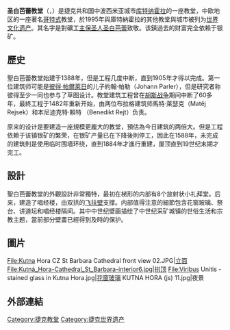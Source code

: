{{Infobox church
| name               = 聖白芭蕾教堂
| fullname           = 
| other name         = 
| native_name        = 
| image              = Cathedral_St_Barbara.jpg
| image_size         = 350
| caption            = 
<!-- Map & Location -->
| pushpin map        = Czechia
| pushpin mapsize    = 
| relief             = 
| map caption        = 
| coordinates        = {{coord|49|56|42|N|15|15|49|E|display=inline,title}}
| location           = 
| country            = 捷克
<!-- Stats -->
| architect          = 
| length             = 
| width              = 
| diocese            = 
| denomination       = 
| years built        = 
| style              = 
| website            = {{URL|http://www.kutnahora.cz/}}
| embedded           ={{Infobox UNESCO World Heritage Site
 | Official_name =	庫特納霍拉：帶聖白芭蕾教堂和塞德萊茨的聖母主教座堂的歷史名城中心
 | Location      = 歐洲地區
 | Criteria      = ii, iv
 | ID            = 732
 | Year          = 1995
 | child         = yes
}}
}}
'''圣白芭蕾教堂'''（{{lang-cs|Chrám svaté Barbory}}，{{lang-de|Der Dom der heiligen Barbara}}）是捷克共和国中波西米亚城市[[库特纳霍拉|库特纳霍拉]]的一座教堂，中欧地区的一座著名[[哥特式|哥特式]]教堂，於1995年與庫特納霍拉的其他教堂與城市被列为[[世界文化遗产|世界文化遗产]]。其名字是對礦工[[主保圣人|主保圣人]][[圣白芭蕾|圣白芭蕾]]致敬。该鎮過去的财富完全依赖于银矿。

==歷史==
聖白芭蕾教堂始建于1388年，但是工程几度中断，直到1905年才得以完成。第一位建筑师可能是[[彼得·帕尔莱日|彼得·帕爾萊日]]的儿子約翰·帕勒（Johann Parler），但是研究者称彼得至少一同也参与了草图设计。教堂建筑工程曾在[[胡斯战争|胡斯战争]]期间中断了60多年，最終工程于1482年重新开始，由两位布拉格建筑师馬特·萊瑟克（Matěj Rejsek）和本尼迪克特·賴特
（Benedikt Rejt）负责。

原来的设计是要建造一座規模更龐大的教堂，預估為今日建筑的两倍大。但是工程依赖于该镇银矿的繁荣，在银矿产量已在下降後則停工，因此在1588年，未完成的建筑則是使用临时围墙环绕，直到1884年才進行重建，屋顶直到19世纪末期才完工。 


==設計==
聖白芭蕾教堂的外觀設計非常獨特，最初在梯形的内部有8个放射状小礼拜堂。后来，建造了唱经楼，由双拱的[[飞扶壁|飞扶壁]]支撑。内部值得注意的細節包含花窗玻璃、祭台、讲道坛和唱经楼隔间。其中中世纪壁画描绘了中世纪采矿城镇的世俗生活和宗教主题，當前部分壁畫已經得到及時的保护。

==圖片==
<gallery mode="packed" heights="200">
File:Kutna Hora CZ St Barbara Cathedral front view 02.JPG|[[伯尔尼大教堂|立面]]
File:Kutná_Hora-Cathedral_St_Barbara-interior6.jpg|[[時鐘塔_(伯爾尼)|拱顶]]
File:Viribus Unitis - stained glass in Kutna Hora.jpg|[[联邦宫_(伯尔尼)|花窗玻璃]]
KUTNA HORA (js) 11.jpg|夜景
</gallery>

==外部連結==
{{Commons|Kutná Hora#St. Barbara Cathedral}}
{{捷克共和國世界遺產}}

{{DEFAULTSORT:Barbara, St}}
[[Category:捷克教堂|Category:捷克教堂]]
[[Category:捷克世界遗产|Category:捷克世界遗产]]